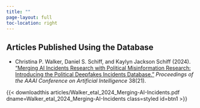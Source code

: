 ```yaml
---
title: ""
page-layout: full
toc-location: right
---
```



## Articles Published Using the Database

:::{#articles}
:::

* Christina P. Walker, Daniel S. Schiff, and Kaylyn Jackson Schiff (2024). ["Merging AI Incidents Research with Political Misinformation Research: Introducing the Political Deepfakes Incidents Database."](https://doi.org/10.1609/aaai.v38i21.30349) *Proceedings of the AAAI Conference on Artificial Intelligence* 38(21).

{{< downloadthis articles/Walker_etal_2024_Merging-AI-Incidents.pdf dname=Walker_etal_2024_Merging-AI-Incidents class=styled id=btn1 >}}

